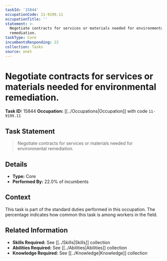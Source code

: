 ```yaml
---
taskId: '15844'
occupationCode: 11-9199.11
occupationTitle: ''
statement: >-
  Negotiate contracts for services or materials needed for environmental
  remediation.
taskType: Core
incumbentsResponding: 22
collection: Tasks
source: onet
---
```

# Negotiate contracts for services or materials needed for environmental remediation.

**Task ID:** 15844
**Occupation:** [[../Occupations|Occupation]] with code `11-9199.11`

## Task Statement

> Negotiate contracts for services or materials needed for environmental remediation.

## Details

- **Type:** Core
- **Performed By:** 22.0% of incumbents

## Context

This task is part of the standard duties performed in this occupation. The percentage indicates how common this task is among workers in the field.

## Related Information

- **Skills Required:** See [[../Skills|Skills]] collection
- **Abilities Required:** See [[../Abilities|Abilities]] collection
- **Knowledge Required:** See [[../Knowledge|Knowledge]] collection
